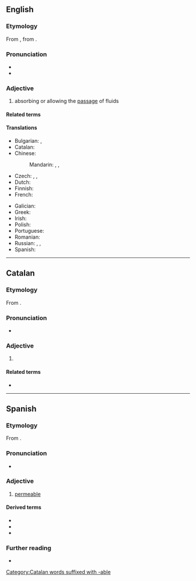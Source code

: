 {{also|perméable}}
==English==

===Etymology===
{{root|en|ine-pro|*mey- (change)}}
From {{bor|en|frm|perméable}}, from {{der|en|la|permeābilis}}.

===Pronunciation===
* {{IPA|en|/ˈpɜː(ɹ)miəbəl/}}
* {{audio|en|LL-Q1860 (eng)-Vealhurl-permeable.wav|Audio (Southern England)}}

===Adjective===
{{en-adj}}

# absorbing or allowing the [[passage]] of fluids
#: {{ux|en|Rainwater sinks through '''permeable''' rock to form an underground reservoir.}}
#: {{syn|en|water-permeable}}
#: {{ant|en|impermeable}}

====Related terms====
{{rel2
|en|permeability
|nonpermeable
}}

====Translations====
{{trans-top|that absorbs or allows the passage of fluids}}
* Bulgarian: {{t|bg|пропусклив}}, {{t+|bg|промокаем}}
* Catalan: {{t+|ca|permeable}}
* Chinese:
*: Mandarin: {{t|cmn|[[可]][[滲透]][[的]]}}, {{t|cmn|[[可]][[渗透]][[的]]|tr=kě shèntòu de}}, {{t|cmn|[[透水]][[的]]|tr=tòushuǐ de}}
* Czech: {{t|cs|savý}}, {{t|cs|propustný}}, {{t|cs|prostupný}}
* Dutch: {{t+|nl|doordringbaar}}
* Finnish: {{t+|fi|läpäisevä}}
* French: {{t+|fr|perméable|m|f}}
{{trans-mid}}
* Galician: {{t+|gl|permeable|m|f}}
* Greek: {{t+|el|διαπερατός|m}}
* Irish: {{t|ga|tréscaoilteach}}
* Polish: {{t+|pl|przemakalny}}
* Portuguese: {{t+|pt|permeável}}
* Romanian: {{t+|ro|permeabil}}
* Russian: {{t+|ru|проницаемый}}, {{t+|ru|пропускающий}}, {{t+|ru|дышащий}}
* Spanish: {{t|es|permeable}}
{{trans-bottom}}

----

==Catalan==

===Etymology===
From {{der|ca|la|permeābilis}}.

===Pronunciation===
* {{ca-IPA}}

===Adjective===
{{ca-adj|mf}}

# {{l|en|permeable}}
#: {{ant|ca|impermeable}}

====Related terms====
* {{l|ca|permeabilitat}}

[[Category:Catalan words suffixed with -able]]

----

==Spanish==

===Etymology===
From {{der|es|la|permeābilis}}.

===Pronunciation===
{{es-IPA}}
* {{rhymes|es|able}}

===Adjective===
{{es-adj}}

# [[#English|permeable]]
#: {{ant|es|impermeable}}

====Derived terms====
* {{l|es|impermeable}}
* {{l|es|permeabilidad}}
* {{l|es|permeabilizar}}

===Further reading===
* {{R:es:DRAE}}
